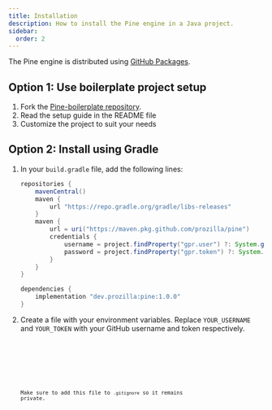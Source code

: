 ```yaml
---
title: Installation
description: How to install the Pine engine in a Java project.
sidebar:
  order: 2
---
```



The Pine engine is distributed using [GitHub Packages](https://github.com/Prozilla/Pine/packages/2343840).

## Option 1: Use boilerplate project setup

<Steps>

1. Fork the [Pine-boilerplate repository](https://github.com/Prozilla/Pine-boilerplate).
2. Read the setup guide in the README file
3. Customize the project to suit your needs

</Steps>

## Option 2: Install using Gradle

<Steps>

1. In your `build.gradle` file, add the following lines:

	```groovy
	repositories {
		mavenCentral()
		maven {
			url "https://repo.gradle.org/gradle/libs-releases"
		}
		maven {
			url = uri("https://maven.pkg.github.com/prozilla/pine")
			credentials {
				username = project.findProperty("gpr.user") ?: System.getenv("USERNAME")
				password = project.findProperty("gpr.token") ?: System.getenv("TOKEN")
			}
		}
	}

	dependencies {
		implementation "dev.prozilla:pine:1.0.0"
	}
	```

2. Create a file with your environment variables. Replace `YOUR_USERNAME` and `YOUR_TOKEN` with your GitHub username and token respectively.

	<Tabs>
		<TabItem label="gradle.properties">
			<Code code={"gpr.user=YOUR_USERNAME\ngpr.token=YOUR_TOKEN"} title="gradle.properties" lang="properties" />
		</TabItem>
		<TabItem label=".env">
			<Code code={"USERNAME=YOUR_USERNAME\nTOKEN=YOUR_TOKEN"} title=".env" lang="properties" />
		</TabItem>
	</Tabs>

	Make sure to add this file to `.gitignore` so it remains private.

</Steps>
